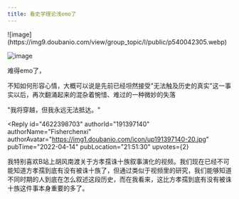 ```yaml
---
title: 看史学理论浅emo了
---
```



<Forum groupName="人文学院吐槽大会" groupUrl="https://www.douban.com/group/731999/" archivedAt="2025-05-16T16:37:05.519Z">
  <Post
    id="264062477"
    title="看史学理论浅emo了"
    url="https://www.douban.com/group/topic/264062477/?_spm_id=MjM3NjYwNTg1"
    pubTime="2022-04-16"
    highlightUserId="191397140"
  >
![image](https://img9.doubanio.com/view/group_topic/l/public/p540042305.webp)

![image](https://img2.doubanio.com/view/group_topic/l/public/p540042301.webp)

难得emo了，

不知如何形容心情，大概可以说是先前已经坦然接受"无法触及历史的真实"这一事实以后，再次翻涌起来的混杂着惋惜、难过的一种微妙的失落

"我将穿越，但我永远无法抵达。"

<Reply
  id="4622398703"
  authorId="191397140"
  authorName="Fisherchenxi"
  authorAvatar="https://img1.doubanio.com/icon/up191397140-20.jpg"
  pubTime="2022-04-14"
  pubLocation="21:51:30"
  upvotes={2}
>
我特别喜欢B站上胡风南渡关于方孝孺诛十族叙事演化的视频。我们现在已经不可能知道方孝孺到底有没有被诛十族了，但通过类似于视频里的研究，我们能够知道不同时期的人到底在怎么叙述这段历史，而在我看来，这比方孝孺到底有没有被诛十族这件事本身重要的多了。
</Reply>
  </Post>
</Forum>
